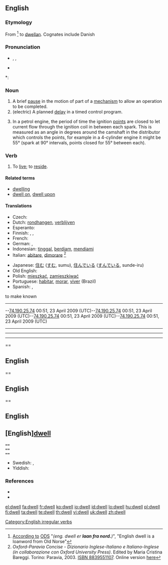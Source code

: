 ==English==

===Etymology===
From {{etyl|non}} {{term|dvelja}} <ref>[http://ordnet.dk/ods/opslag?id=437404 According to] [[:da:ODS|ODS]] "''(eng. dwell er '''laan fra nord.''')''", "English dwell is a loanword from Old Norse"</ref> to {{etyl|ang}} [[dwellan]]. Cognates include Danish {{term|dvæle}}

===Pronunciation===
* {{enPR|dwĕl}}, {{IPA|/dwel/}}, {{SAMPA|/dwel/}}
* {{audio|en-us-dwell.ogg|Audio (US)}}

*: {{rhymes|ɛl}}

===Noun===
{{en-noun}}

# A brief [[pause]] in the motion of part of a [[mechanism]] to allow an operation to be completed.
# (electric) A planned [[delay]] in a timed control program.
# {{automotive}} In a petrol engine, the period of time the ignition [[points]] are closed to let current flow through the ignition coil in between each spark.  This is measured as an angle in degrees around the camshaft in the distributor which controls the points, for example in a 4-cylinder engine it might be 55° (spark at 90° intervals, points closed for 55° between each).

===Verb===
{{en-verb|dwells|dwelling|'''[[dwelt]]''' ''or'' '''[[dwelled]]'''}}

# {{context|intransitive|formal|literary}} To [[live]]; to [[reside]].

====Related terms====
* [[dwelling]]
* [[dwell on]], [[dwell upon]]

====Translations====
{{trans-top|live, reside}}
* Czech: {{t-|cs|bydlet}}
* Dutch: [[rondhangen]], [[verblijven]]
* Esperanto: {{t-|eo|loĝi|xs=Esperanto}}
* Finnish: {{t+|fi|asua}}, {{t+|fi|oleskella}}, {{t+|fi|asustaa}}
* French: {{t+|fr|résider}}
* German: {{t+|de|leben}}, {{t+|de|verbleiben}}
* Indonesian: [[tinggal]], [[diam|berdiam]], [[diam|mendiami]]
* Italian: [[abitare]], [[dimorare]] <ref>''Oxford-Paravia Concise - Dizionario Inglese-Italiano e Italiano-Inglese (in collaborazione con Oxford University Press)''. Edited by Maria Cristina Bareggi. Torino: Paravia, 2003. [[W:Wikipedia:book sources| ISBN 8839551107]]. Online version [http://www.oxfordparavia.it/ here]</ref>
{{trans-mid}}
* Japanese: [[住む]] ([[すむ]], sumu), [[住んでいる]] ([[すんでいる]], sunde-iru)
* Old English: {{t-|ang|buan|alt=būan|xs=Old English}}
* Polish: [[mieszkać]], [[zamieszkiwać]]
* Portuguese: [[habitar]], [[morar]], [[viver]]  (Brazil)
* Spanish: {{t-|es|habitar}}, {{t+|es|morar}}


























to make known

----
--[[Special:Contributions/74.190.25.74|74.190.25.74]] 00:51, 23 April 2009 (UTC)--[[Special:Contributions/74.190.25.74|74.190.25.74]] 00:51, 23 April 2009 (UTC)--[[Special:Contributions/74.190.25.74|74.190.25.74]] 00:51, 23 April 2009 (UTC)--[[Special:Contributions/74.190.25.74|74.190.25.74]] 00:51, 23 April 2009 (UTC)
----

----

----

== 
== English ==

== 
== English ==

== 
== English ==

== [English][[#English|dwell]] ==
 ==
 ==
 ==

* Swedish: {{t+|sv|bo}}, {{t+|sv|leva}}
* Yiddish: {{t-|yi|וווינען|sc=Hebr|xs=Yiddish}}
{{trans-bottom}}

===References===
<references/>
* {{R:Century 1911}}
* {{R:Webster 1913}}

[[Category:English irregular verbs]]

[[el:dwell]]
[[fa:dwell]]
[[fr:dwell]]
[[ko:dwell]]
[[io:dwell]]
[[id:dwell]]
[[lo:dwell]]
[[hu:dwell]]
[[pl:dwell]]
[[fi:dwell]]
[[ta:dwell]]
[[te:dwell]]
[[th:dwell]]
[[vi:dwell]]
[[uk:dwell]]
[[zh:dwell]]